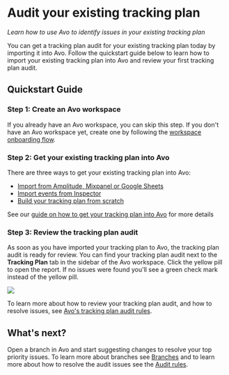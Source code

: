 # Audit your existing tracking plan

_Learn how to use Avo to identify issues in your existing tracking plan_

You can get a tracking plan audit for your existing tracking plan today by importing it into Avo. Follow the quickstart guide below to learn how to import your existing tracking plan into Avo and review your first tracking plan audit.

## Quickstart Guide

### Step 1: Create an Avo workspace

If you already have an Avo workspace, you can skip this step. If you don't have an Avo workspace yet, create one by following the [workspace onboarding flow](https://avo.app/onboarding).

### Step 2: Get your existing tracking plan into Avo

 There are three ways to get your existing tracking plan into Avo:
- [Import from Amplitude, Mixpanel or Google Sheets](/publishing/importing)
- [Import events from Inspector](/inspector/add-events-from-inspector)
- [Build your tracking plan from scratch](/data-design/start-data-design)

See our [guide on how to get your tracking plan into Avo](/docs/audit/get-tracking-plan-into-avo) for more details


### Step 3: Review the tracking plan audit

As soon as you have imported your tracking plan to Avo, the tracking plan audit is ready for review. You can find your tracking plan audit next to the **Tracking Plan** tab in the sidebar of the Avo workspace. Click the yellow pill to open the report. If no issues were found you'll see a green check mark instead of the yellow pill.

![](/images/audit/audit.png)

To learn more about how to review your tracking plan audit, and how to resolve issues, see [Avo's tracking plan audit rules](/audit/rules).

## What's next?

Open a branch in Avo and start suggesting changes to resolve your top priority issues. To learn more about branches see [Branches](/data-design/branches) and to learn more about how to resolve the audit issues see the [Audit rules](/audit/rules).

